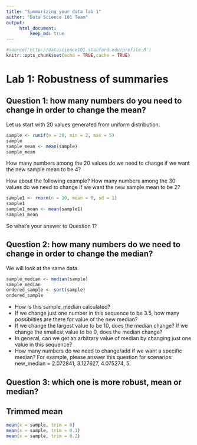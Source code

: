 ```yaml
---
title: "Summarizing your data lab 1"
author: "Data Science 101 Team"
output:
     html_document:
         keep_md: true
---
```


```r
#source('http://datascience101.stanford.edu/profile.R')
knitr::opts_chunk$set(echo = TRUE,cache = TRUE)
```

# Lab 1: Robustness of summaries

## Question 1: how many numbers do you need to change in order to change the mean?

Let us start with 20 values generated from uniform distribution.

```r
sample <- runif(n = 20, min = 2, max = 5)
sample
sample_mean <- mean(sample)
sample_mean
```
How many numbers among the 20 values do we need to change if we want the new sample mean to be 4?

How about the following example? How many numbers among the 30 values do we need to change if we want the new sample mean to be 2?

```r
sample1 <- rnorm(n = 10, mean = 0, sd = 1)
sample1
sample1_mean <- mean(sample1)
sample1_mean
```
So what's your answer to Question 1?

## Question 2: how many numbers do we need to change in order to change the median?

We will look at the same data.
```r
sample_median <- median(sample)
sample_median
ordered_sample <- sort(sample)
ordered_sample
```
- How is this sample_median calculated?
- If we change just one number in this sequence to be 3.5, how many possibiities are there for value of the new median?
- If we change the largest value to be 10, does the median change? If we change the smallest value to be 0, does the median change?
- In general, can we get an arbitrary value of median by changing just one value in this sequence?
- How many numbers do we need to change/add if we want a specific median? For example, please answer this question for scenarios: new_median = 2.072841, 3.127627, 4.075274, 5.


## Question 3: which one is more robust, mean or median?

## Trimmed mean

```r
mean(x = sample, trim = 0)
mean(x = sample, trim = 0.1)
mean(x = sample, trim = 0.2)
```

